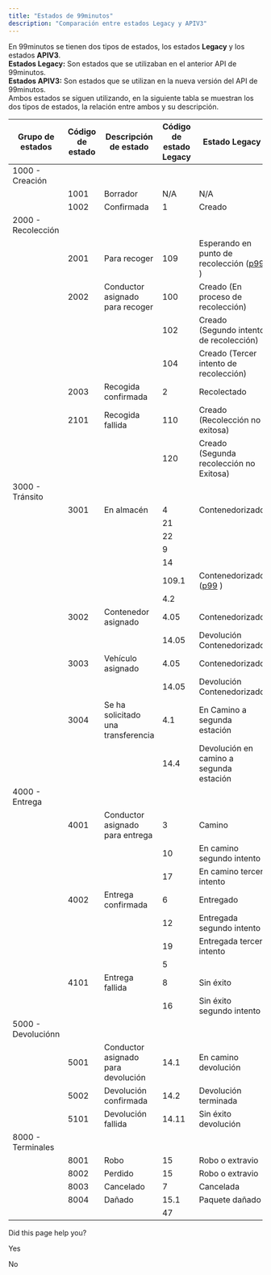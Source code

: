 ```yaml
---
title: "Estados de 99minutos"
description: "Comparación entre estados Legacy y APIV3"
---
```

En 99minutos se tienen dos tipos de estados, los estados **Legacy** y los estados **APIV3**.  
**Estados Legacy:** Son estados que se utilizaban en el anterior API de 99minutos.  
**Estados APIV3:** Son estados que se utilizan en la nueva versión del API de 99minutos.  
Ambos estados se siguen utilizando, en la siguiente tabla se muestran los dos tipos de estados, la relación entre ambos y su descripción.

| Grupo de estados | Código de estado | Descripción de estado | Código de estado Legacy | Estado Legacy |
| --- | --- | --- | --- | --- |
| 1000 - Creación |     |     |     |     |
|     | 1001 | Borrador | N/A | N/A |
|     | 1002 | Confirmada | 1   | Creado |
| 2000 - Recolección |     |     |     |     |
|     | 2001 | Para recoger | 109 | Esperando en punto de recolección ([p99](/docs/punto99) ) |
|     | 2002 | Conductor  asignado para recoger | 100 | Creado (En proceso de recolección) |
|     |     |     | 102 | Creado (Segundo intento de recolección) |
|     |     |     | 104 | Creado (Tercer intento de recolección) |
|     | 2003 | Recogida confirmada | 2   | Recolectado |
|     | 2101 | Recogida fallida | 110 | Creado (Recolección no exitosa) |
|     |     |     | 120 | Creado (Segunda recolección no Exitosa) |
| 3000 - Tránsito |     |     |     |     |
|     | 3001 | En almacén | 4   | Contenedorizado |
|     |     |     | 21  |     |
|     |     |     | 22  |     |
|     |     |     | 9   |     |
|     |     |     | 14  |     |
|     |     |     | 109.1 | Contenedorizado ([p99](/docs/punto99) ) |
|     |     |     | 4.2 |     |
|     | 3002 | Contenedor  asignado | 4.05 | Contenedorizado |
|     |     |     | 14.05 | Devolución Contenedorizado |
|     | 3003 | Vehículo asignado | 4.05 | Contenedorizado |
|     |     |     | 14.05 | Devolución Contenedorizado |
|     | 3004 | Se ha solicitado una transferencia | 4.1 | En Camino a segunda estación |
|     |     |     | 14.4 | Devolución en camino a segunda estación |
| 4000 - Entrega |     |     |     |     |
|     | 4001 | Conductor asignado para entrega | 3   | Camino |
|     |     |     | 10  | En camino segundo intento |
|     |     |     | 17  | En camino tercer intento |
|     | 4002 | Entrega confirmada | 6   | Entregado |
|     |     |     | 12  | Entregada segundo intento |
|     |     |     | 19  | Entregada tercer intento |
|     |     |     | 5   |     |
|     | 4101 | Entrega fallida | 8   | Sin éxito |
|     |     |     | 16  | Sin éxito segundo intento |
| 5000 - Devoluciónn |     |     |     |     |
|     | 5001 | Conductor asignado para devolución | 14.1 | En camino devolución |
|     | 5002 | Devolución confirmada | 14.2 | Devolución terminada |
|     | 5101 | Devolución fallida | 14.11 | Sin éxito devolución |
| 8000 - Terminales |     |     |     |     |
|     | 8001 | Robo | 15  | Robo o extravio |
|     | 8002 | Perdido | 15  | Robo o extravio |
|     | 8003 | Cancelado | 7   | Cancelada |
|     | 8004 | Dañado | 15.1 | Paquete dañado |
|     |     |     | 47  |     |

Did this page help you?

Yes

No